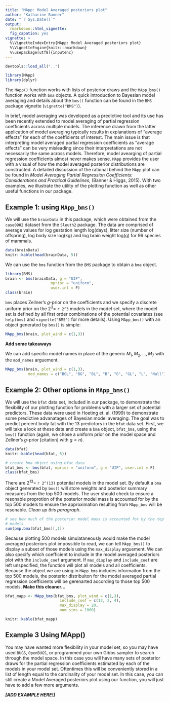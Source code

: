 ```yaml
---
title: "MApp: Model Averaged posteriors plot"
author: "Katharine Banner"
date: "`r Sys.Date()`"
output: 
  rmarkdown::html_vignette:
  fig_capation: yes
vignette: >
  %\VignetteIndexEntry{MApp: Model Averaged posteriors plot}
  %\VignetteEngine{knitr::rmarkdown}
  %\usepackage[utf8]{inputenc}
---
```


```r
devtools::load_all("..")
```

```r
library(MApp)
library(dplyr)
```

The `MApp()` function works with lists of posterior draws and the `MApp_bms()` function works with `bma` objects. A quick introduction to Bayesian model averaging and details about the `bms()` function can be found in the `BMS` package vignette (`vignette("BMS")`). 

In brief, model averaging was developed as a predictive tool and its use has been recently extended to model averaging of partial regression coefficients across multiple models. The inference drawn from the latter application of model averaging typically results in explanations of "average effects" for each of the coefficients of interest. The main issue is that interpreting model averaged partial regression coefficients as "average effects" can be very misleading since their interpretations are not necessarily the same across models. Therefore, model avearging of partial regression coefficients almost never makes sense. `MApp` provides the user with a visual of how the model averaged posterior distributions are constructed. A detailed discussion of the rational behind the `MApp` plot can be found in _Model Averaging Partial Regression Coefficients: Considerations and Practical Guidelines_, (Banner & Higgs, 2015). With two examples, we illustrate the utility of the plotting function as well as other useful functions in our package. 

## Example 1: using `MApp_bms()`

We will use the `brainData` in this package, which were obtained from the `case0902` dataset from the `Sleuth2` package. The data are comprised of average values for log gestation length log(days), litter size (number of offspring), log body size log(kg) and log brain weight log(g) for 96 species of mammals. 

```r
data(brainData)
knitr::kable(head(brainData, 5))
```

We can use the `bms` function from the `BMS` package to obtain a `bma` object. 

```r
library(BMS)
brain <- bms(brainData, g = "UIP", 
                    mprior = "uniform", 
                    user.int = F)
class(brain)
```

`bms` places Zellner's $g$-prior on the coefficients and we specify a discrete uniform prior on the  $2^3=$ `r 2^3` models in the model set, where the model set is defined by all first order combinations of the potential covariates (see `help(bms)` and `vignette("BMS")` for more details). Using `MApp_bms()` with an object generated by `bms()` is simple: 

```r
MApp_bms(brain, plot_wind = c(1,3))
```

__Add some takeaways__ 

We can add specific model names in place of the generic $M_1, M_2,..., M_7$ with the `mod_names` arguement. 

```r
MApp_bms(brain, plot_wind = c(1,3), 
          mod_names = c("BGL", "BG", "BL", "B", "G", "GL", "L", "Null"))

```


## Example 2: Other options in `MApp_bms()`  

We will use the `bfat` data set, included in our package, to demonstrate the flexibility of our plotting function for problems with a larger set of potential predictors. These data were used in Hoeting et. al. (1999) to demonstrate some predictive advanatages of Bayesian model averaging. The goal was to predict percent body fat with the 13 predictors in the `bfat` data set. First, we will take a look at these data and create a `bma` object, `bfat_bms`, using the `bms()` function (again, we chose a uniform prior on the model space and Zellner's $g$-prior [citation] with $g = n$).

```r
data(bfat)
knitr::kable(head(bfat, 5))

# create bma object using bfat data
bfat_bms <- bms(bfat, mprior = "uniform", g = "UIP", user.int = F)
class(bfat_bms)
```

There are $2^{13} =$ `r 2^(13)` potential models in the model set. By default a `bma` object generated by `bms()` will store weights and posterior summary measures from the top 500 models. The user should check to ensure a resonable proprotion of the posterior model mass is accounted for by the top 500 models to ensure the approximation resulting from `MApp_bms` will be resonable. _Clean up this paragraph_. 

```r
# see how much of the posterior model mass is accounted for by the top 500
# models
sum(pmp.bma(bfat_bms)[,1])
```


Because plotting 500 models simulataneously would make the model averaged posteriors plot impossible to read, we can tell `MApp_bms()` to display a subset of those models using the `max_display` arguement.  We can also specify which coefficient to include in the model averaged posteriors plot with the `include_coef` argument. If `max_display` and `include_coef` are left unspecified, the function will plot all models and all coefficients. Because the object we are using in `MApp_bms` includes informaiton from the top 500 models, the posterior distribuiton for the model averaged partial regression coefficients will be gerenarted according to those top 500 models. __Make this cleaner...__ 


```r
bfat_mapp <- MApp_bms(bfat_bms, plot_wind = c(1,3), 
                        include_coef = c(13, 2, 4), 
                        max_display = 20, 
                        num_sims = 1000)

knitr::kable(bfat_mapp)
```

## Example 3  Using MApp() 

You may have wanted more flexibility in your model set, so you may have used `BUGS`, `OpenBUGS`, or programmed your own Gibbs sampler to search through the model space. In this case you will have many sets of posterior draws for the partial regression coefficients estimated by each of the models in your model set. Oftentimes this will be conveniently stored in a list of length equal to the cardinality of your model set. In this case, you can still create a Model Averaged posteriors plot using our function, you will just have to add a few more arguments. 

___[ADD EXAMPLE HERE!]___
